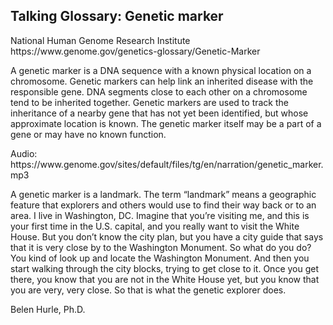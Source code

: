 ## Talking Glossary: Genetic marker 

National Human Genome Research Institute
https://www.genome.gov/genetics-glossary/Genetic-Marker

A genetic marker is a DNA sequence with a known physical location on a chromosome. Genetic markers can help link an inherited disease with the responsible gene. DNA segments close to each other on a chromosome tend to be inherited together. Genetic markers are used to track the inheritance of a nearby gene that has not yet been identified, but whose approximate location is known. The genetic marker itself may be a part of a gene or may have no known function.



Audio: https://www.genome.gov/sites/default/files/tg/en/narration/genetic_marker.mp3

A genetic marker is a landmark. The term "landmark" means a geographic feature that explorers and others would use to find their way back or to an area. I live in Washington, DC. Imagine that you're visiting me, and this is your first time in the U.S. capital, and you really want to visit the White House. But you don't know the city plan, but you have a city guide that says that it is very close by to the Washington Monument. So what do you do? You kind of look up and locate the Washington Monument. And then you start walking through the city blocks, trying to get close to it. Once you get there, you know that you are not in the White House yet, but you know that you are very, very close. So that is what the genetic explorer does.

Belen Hurle, Ph.D.
